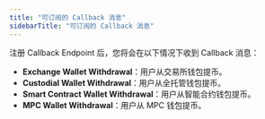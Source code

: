 ```yaml
---
title: "可订阅的 Callback 消息"
sidebarTitle: "可订阅的 Callback 消息"
---
```


注册 Callback Endpoint 后，您将会在以下情况下收到 Callback 消息：

- **Exchange Wallet Withdrawal**：用户从交易所钱包提币。
- **Custodial Wallet Withdrawal**：用户从全托管钱包提币。
- **Smart Contract Wallet Withdrawal**：用户从智能合约钱包提币。
- **MPC Wallet Withdrawal**：用户从 MPC 钱包提币。